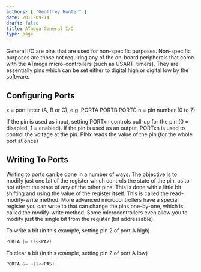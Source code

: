 ```yaml
---
authors: [ "Geoffrey Hunter" ]
date: 2011-09-14
draft: false
title: ATmega General I/O
type: page
---
```



General I/O are pins that are used for non-specific purposes. Non-specific purposes are those not requiring any of the on-board peripherals that come with the ATmega micro-controllers (such as USART, timers). They are essentially pins which can be set either to digital high or digital low by the software.

## Configuring Ports

x = port letter (A, B or C), e.g. PORTA PORTB PORTC
n = pin number (0 to 7)

If the pin is used as input, setting PORTxn  controls pull-up for the pin (0 = disabled, 1 = enabled). If the pin is used as an output, PORTxn  is used to control the voltage at the pin. PINx  reads the value of the pin (for the whole port at once)

## Writing To Ports


Writing to ports can be done in a number of ways. The objective is to modify just one bit of the register which controls the state of the pin, as to not effect the state of any of the other pins. This is done with a little bit shifting and using the value of the register itself. This is called the read-modify-write method. More advanced microcontrollers have a special register you can write to that can change the pins one-by-one, which is called the modify-write method. Some microcontrollers even allow you to modify just the single bit from the register (bit addressable).

To write a bit (in this example, setting pin 2 of port A high)

```c
PORTA |= (1<<PA2)
```

To clear a bit (in this example, setting pin 2 of port A low)

```c 
PORTA &= ~(1<<PA5)
```